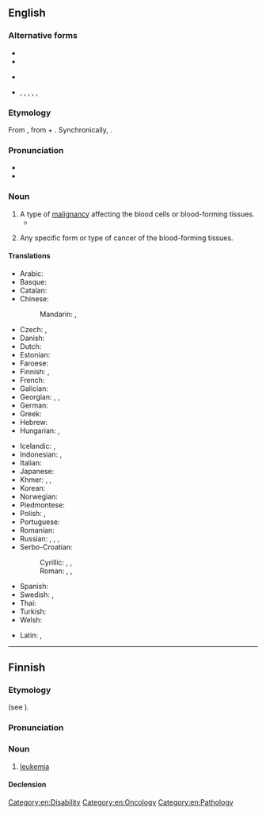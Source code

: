 {{also|leukémia}}
==English==
{{wikipedia}}

===Alternative forms===
* {{l|en|leucaemia}}
* {{l|en|leucemia}}
* {{l|en|leukaemia}} {{qualifier|UK}}
* {{l|en|leucæmia}}, {{l|en|leuchaemia}}, {{l|en|leuchemia}}, {{l|en|leukæmia}}, {{l|en|leuchæmia}}, {{l|en|leukhæmia}} {{qualifier|archaic}}

===Etymology===
From {{bor|en|de|Leukämie}}, from {{der|en|grc|λευκός|t=white}} + {{m|grc|αἷμα|t=blood}}. Synchronically, {{af|en|leuko-|alt1=leuk-|-emia}}.

===Pronunciation===
* {{IPA|en|/luːˈkiːmi.ə/}}
* {{audio|en|LL-Q1860 (eng)-Vealhurl-leukemia.wav|Audio (RP)}}

===Noun===
{{en-noun|~}}

# A type of [[malignancy]] affecting the blood cells or blood-forming tissues.
#* {{quote-journal|en|date=2012-01|author=Philip E. Mirowski
|volume=100|issue=1|page=87|magazine={{w|American Scientist}}
|title=[http://www.americanscientist.org/bookshelf/pub/harms-to-health-from-the-pursuit-of-profits Harms to Health from the Pursuit of Profits]
|passage=In an era when political leaders promise deliverance from decline through America’s purported preeminence in scientific research, the news that science is in deep trouble in the United States has been as unwelcome as a diagnosis of '''leukemia''' following the loss of health insurance.}}
# {{lb|en|countable}} Any specific form or type of cancer of the blood-forming tissues.
#: {{ux|en|The subjects suffered from lymphoblastic and myeloid '''leukemias'''.}}

====Translations====
{{trans-top|cancer of blood forming tissue}}
* Arabic: {{t|ar|سَرَطَان اَلدَّم|m}}
* Basque: {{t|eu|leuzemia}}
* Catalan: {{t+|ca|leucèmia|f}}
* Chinese:
*: Mandarin: {{t+|cmn|白血病|tr=báixuèbìng, báixuěbìng, báixiěbìng|sc=Hani}}, {{t+|cmn|血癌|tr=xuè'ái, xuě'ái, xiě'ái}}
* Czech: {{t+|cs|leukemie|f}}, {{t+|cs|leukémie|f}}
* Danish: {{t+|da|leukæmi|c}}
* Dutch: {{t+|nl|leukemie}}
* Estonian: {{t+|et|leukeemia}}
* Faroese: {{t|fo|blóðkrabbi|m}}
* Finnish: {{t+|fi|leukemia}}, {{t+|fi|verisyöpä}}
* French: {{t+|fr|leucémie|f}}
* Galician: {{t+|gl|leucemia|f}}
* Georgian: {{t|ka|ლეიკემია}}, {{t|ka|თეთრსისხლიანობა}}, {{t|ka|სისხლის გათეთრება}}
* German: {{t+|de|Leukämie|f}}
* Greek: {{t+|el|λευχαιμία|f}}
* Hebrew: {{t|he|סַרְטַן הַדָּם|m|tr=saratan ha-dam|sc=Hebr}}
* Hungarian: {{t+|hu|fehérvérűség}}, {{t+|hu|leukémia}}
{{trans-mid}}
* Icelandic: {{t|is|hvítblæði|n}}, {{t|is|blóðlýsa|f}} {{qualifier|less common}}
* Indonesian: {{t+|id|leukemia}}, {{t|id|kanker darah}}
* Italian: {{t+|it|leucemia}}
* Japanese: {{t+|ja|白血病|tr=[[はっけつびょう]], hakketsubyō}}
* Khmer: {{t|km|រោគគោលិកាស}}, {{t|km|មហារីកគោលិកាស}}, {{t|km|មហារីកឈាម}}
* Korean: {{t+|ko|백혈병}}
* Norwegian: {{t+|no|leukemi|m}}
* Piedmontese: {{t|pms|leucemìa|f}}
* Polish: {{t+|pl|białaczka|f}}, {{t+|pl|leukemia|f}}
* Portuguese: {{t+|pt|leucemia}}
* Romanian: {{t+|ro|leucemie|f}}
* Russian: {{t+|ru|лейкеми́я|f}}, {{t+|ru|белокро́вие|n}}, {{t+|ru|лейко́з|m}}, {{t+|ru|алейкеми́я|f}}
* Serbo-Croatian:
*: Cyrillic: {{t|sh|леукемија|f}}, {{t|sh|белокрвност|f}}, {{t|sh|бјелокрвност|f}}
*: Roman: {{t+|sh|leukémija|f}}, {{t|sh|belokŕvnōst|f}}, {{t+|sh|bjelokŕvnōst|f}}
* Spanish: {{t+|es|leucemia|f}}
* Swedish: {{t+|sv|leukemi|c}}, {{t|sv|blodcancer|c}}
* Thai: {{t|th|มะเร็งเม็ดเลือดขาว}}
* Turkish: {{t+|tr|lösemi}}
* Welsh: {{t|cy|liwcemia}}
{{trans-bottom}}

{{checktrans-top}}
* Latin: {{t-check|la|leucaemia}}, {{t-check|la|leucemia}}
{{trans-mid}}
{{trans-bottom}}

[[Category:en:Disability]]
[[Category:en:Oncology]]
[[Category:en:Pathology]]

----

==Finnish==

===Etymology===
{{internationalism|fi}} (see {{cog|de|Leukämie}}).

===Pronunciation===
{{fi-p}}

===Noun===
{{fi-noun}}

# [[#English|leukemia]]

====Declension====
{{fi-decl-kulkija|leukemi|a}}